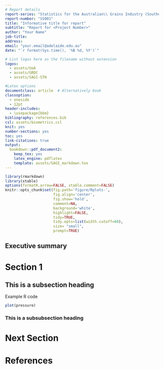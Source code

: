 ```yaml
---
# Report details
report-series: "Statistics for the Australian\\ Grains Industry (Southern Region)\\ Technical Report Series"
report-number: "SS001"
title: "Informative title for report"
subtitle: "Report for <Project Number>"
author: "Your Name"
job-title: 
address: 
email: "your.email@adelaide.edu.au"
date: "`r format(Sys.time(), '%B %d, %Y')`"

# List logos here as the filename without extension
logos:
  - assets/UoA
  - assets/GRDC
  - assets/SAGI-STH

#Latex options
documentclass: article  # Alternatively book
classoption:
  - oneside
  - 12pt
header-includes:
  - \usepackage{bbm}
bibliography: references.bib
csl: assets/biometrics.csl
knit: yes
number-sections: yes
toc: yes
link-citations: true
output:
  bookdown::pdf_document2:
    keep_tex: yes
    latex_engine: pdflatex
    template: assets/SAGI_markdown.tex
---
```


```r
library(rmarkdown)
library(xtable)
options(formatR.arrow=FALSE, xtable.comment=FALSE)
knitr::opts_chunk$set(fig.path='figure/Rplots-',
                      fig.align='center',
                      fig.show='hold',
                      comment=NA,
                      background='white',
                      highlight=FALSE,
                      tidy=TRUE,
                      tidy.opts=list(width.cutoff=60),
                      size= "small",
                      prompt=TRUE)
```

## Executive summary {-}

\mainmatter
\pagestyle{fancy}

<!-- article class-->

# Section 1

## This is a subsection heading

Example R code

```r
plot(pressure)
```


### This is a subsubsection heading

# Next Section


\newpage
# References {-}



